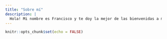 ```yaml
---
title: "Sobre mí"
description: |
  Hola! Mi nombre es Francisco y te doy la mejor de las bienvenidas a mi blog!
---
```


```r
knitr::opts_chunk$set(echo = FALSE)
```
